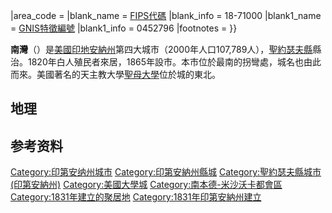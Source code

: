 {{Multiple issues|
{{refimprove|time=2012-11-12T06:03:48+00:00}}
{{Expand language|1=en|status=yes|time=2022-06-17T01:47:49+00:00}}
}}
{{noteTA
|G1=USState
|G2=People
|1=zh-hans:南本德;zh-hant:南灣;
}}
{{Infobox settlement
|name             = 南本德
|native_name              = South Bend
|official_name = City of South Bend
|nickname                = The Bend, SBI, Notre Dame Country
|settlement_type          = 城市
|image_skyline            = South-bend-indiana.jpg
|imagesize                = 250px
|image_caption            = 鳥瞰南本德和聖母大學（右上）
|image_flag               =
|image_seal               = <!-- 檔案不存在 south_bend_indiana_seal.png ，可從英文維基百科取得 -->
|image_map = St._Joseph_County_Indiana_Incorporated_and_Unincorporated_areas_South_Bend_Highlighted.svg
|mapsize                  = 250x200px
|map_caption = 南本德在聖約瑟夫縣的位置及後者在印第安納州的位置
|subdivision_type         = [[世界地理索引|國家]]
|subdivision_name         = [[美利堅合眾國|美利堅合眾國]]
|subdivision_type1        = [[美國行政區劃|州]]
|subdivision_name1        = [[印地安納州|印地安納州]]
|subdivision_type2        = [[印地安那州行政區劃|縣]]
|subdivision_name2        = [[聖約瑟夫縣_(印地安納州)|聖約瑟夫縣]]
|government_type          = 
|leader_title             = [[市長|市長]]
|leader_name              = {{link-en|James Mueller|James_Mueller_(mayor)}}
|area_note                = 
|established_date         = 
|area_total_km2           = 101.3
|area_land_km2            = 100.2
|area_water_km2           = 1.1
|population_as_of         = 2010年
|population_note          = 
|population_total         = 101166
|population_density_km2   = 
|timezone                 = [[北美东部时区|EST]]
|utc_offset               = -5
|timezone_DST             = [[北美东部时区|EDT]]
|utc_offset_DST           = -4
|area_total_sq_mi         = 39.1
|area_land_sq_mi          = 38.7
|area_water_sq_mi         = 0.4
|elevation_m              = 211
|elevation_ft             = 692
|coordinates = {{coord|41|40|35|N|86|15|01|W|region:US-IN_type:city|display=inline,title}}
|website                  = {{Url|www.southbendin.gov}}
|postal_code_type         = [[美國郵區編號|郵區編號]]
|postal_code              = {{#property:P281}}
|area_code                = {{link-en|北美電話區號574|Area code 574|574}}
|blank_name               = [[聯邦資訊處理標準|FIPS代碼]]
|blank_info               = 18-71000{{GR|2}}
|blank1_name              = [[地名信息系统|GNIS特徵編號]]
|blank1_info              = 0452796{{GR|3}}
|footnotes                =
}}

'''南灣'''（{{lang-en|South Bend}}）是[[美國|美國]][[印地安納州|印地安納州]]第四大城市（2000年人口107,789人），[[聖約瑟夫縣_(印地安納州)|聖約瑟夫縣]]縣治。1820年白人殖民者來居，1865年設市。本市位於{{link-en|聖約瑟夫河|St. Joseph River (Lake Michigan)|聖約瑟夫河}}最南的拐彎處，城名也由此而來。美國著名的天主教大學[[聖母大學|聖母大學]]位於城的東北。

==地理==
{{Weather box|width=auto
|location=印第安纳州南本德（{{link-en|南本德地域机场|South Bend Regional Airport}}），1991–2020年正常值，1893年至今极端数据
|collapsed=Y
|single line=Y
|metric first=Y
| Jan high F = 31.2
| Feb high F = 34.9
| Mar high F = 46.2
| Apr high F = 59.0
| May high F = 70.1
| Jun high F = 79.4
| Jul high F = 82.7
| Aug high F = 80.8
| Sep high F = 74.4
| Oct high F = 61.8
| Nov high F = 47.7
| Dec high F = 36.3
| Jan low F = 17.0
| Feb low F = 19.3
| Mar low F = 27.2
| Apr low F = 37.1
| May low F = 48.1
| Jun low F = 58.1
| Jul low F = 62.1
| Aug low F = 60.5
| Sep low F = 53.0
| Oct low F = 42.1
| Nov low F = 31.8
| Dec low F = 23.0
<!--
“1. Location »”里选本站
“2. Product »”里选“Monthly summarized data”
“3. Options »”第一选项“Year range：”里填1991-2020，再选“Max temp”或者“Min temp”的默认后，再将结果贴入表格
-->
| Jan avg record high F = 53.9
| Feb avg record high F = 56.5
| Mar avg record high F = 70.9
| Apr avg record high F = 80.2
| May avg record high F = 87.3
| Jun avg record high F = 92.8
| Jul avg record high F = 93.5
| Aug avg record high F = 91.7
| Sep avg record high F = 89.3
| Oct avg record high F = 81.6
| Nov avg record high F = 67.2
| Dec avg record high F = 56.3
|year avg record high F = 95.3
| Jan avg record low F = −4.5
| Feb avg record low F = 1.6
| Mar avg record low F = 9.9
| Apr avg record low F = 22.6
| May avg record low F = 33.7
| Jun avg record low F = 44.1
| Jul avg record low F = 51.1
| Aug avg record low F = 50.5
| Sep avg record low F = 39.2
| Oct avg record low F = 29.4
| Nov avg record low F = 18.4
| Dec avg record low F = 4.4
|year avg record low F = −7.7
| Jan record high F = 68
| Feb record high F = 74
| Mar record high F = 85
| Apr record high F = 91
| May record high F = 97
| Jun record high F =106
| Jul record high F =109
| Aug record high F =105
| Sep record high F = 99
| Oct record high F = 92
| Nov record high F = 82
| Dec record high F = 70

| Jan record low F = −22
| Feb record low F = −20
| Mar record low F = −13
| Apr record low F = 11
| May record low F = 24
| Jun record low F = 35
| Jul record low F = 42
| Aug record low F = 40
| Sep record low F = 29
| Oct record low F = 12
| Nov record low F = −7
| Dec record low F = −18
|precipitation colour = green
| Jan precipitation inch = 2.66
| Feb precipitation inch = 2.31
| Mar precipitation inch = 2.35
| Apr precipitation inch = 3.49
| May precipitation inch = 4.20
| Jun precipitation inch = 4.04
| Jul precipitation inch = 3.78
| Aug precipitation inch = 4.01
| Sep precipitation inch = 3.49
| Oct precipitation inch = 3.72
| Nov precipitation inch = 2.78
| Dec precipitation inch = 2.40
|year precipitation inch =39.23
| Jul snow inch = 0.0
| Aug snow inch = 0.0
| Sep snow inch = 0.0
| Oct snow inch = 0.2
| Nov snow inch = 5.1
| Dec snow inch =13.7
| Jan snow inch =21.6
| Feb snow inch =16.1
| Mar snow inch = 6.8
| Apr snow inch = 1.0
| May snow inch = 0.0
| Jun snow inch = 0.0
|year snow inch =64.5
|unit precipitation days=0.01 in
| Jan precipitation days = 16.8
| Feb precipitation days = 12.5
| Mar precipitation days = 12.4
| Apr precipitation days = 13.4
| May precipitation days = 13.4
| Jun precipitation days = 11.0
| Jul precipitation days =  9.5
| Aug precipitation days = 10.0
| Sep precipitation days =  9.6
| Oct precipitation days = 11.5
| Nov precipitation days = 12.6
| Dec precipitation days = 14.8
|year precipitation days=
|unit snow days =0.1 in
| Jan snow days =13.1
| Feb snow days = 9.7
| Mar snow days = 5.1
| Apr snow days = 1.5
| May snow days = 0.0
| Jun snow days = 0.0
| Jul snow days = 0.0
| Aug snow days = 0.0
| Sep snow days = 0.1
| Oct snow days = 0.3
| Nov snow days = 3.4
| Dec snow days = 9.0
|year snow days=
|Jan humidity = 78
|Feb humidity = 75
|Mar humidity = 70
|Apr humidity = 66
|May humidity = 66
|Jun humidity = 68
|Jul humidity = 71
|Aug humidity = 75
|Sep humidity = 74
|Oct humidity = 72
|Nov humidity = 75
|Dec humidity = 79
|year humidity=
|source 1=NOAA（1981–2010年相对湿度）<ref name= "NWS Northern Indiana">{{cite web |url = https://www.weather.gov/wrh/climate?wfo=iwx |title = NowData - NOAA Online Weather Data |publisher = National Oceanic and Atmospheric Administration |accessdate = 2022-06-17 |dead-url = no}}</ref><ref name="1991-2020 normals">{{cite web |format=pdf |url=https://www.ncei.noaa.gov/access/services/data/v1?dataset=normals-monthly-1991-2020&startDate=0001-01-01&endDate=9996-12-31&stations=USW00014848&format=pdf |publisher=National Oceanic and Atmospheric Administration |title=Station: : SOUTH BEND MICHIANA RGNL AP, IN US USW00014848 |access-date=2022-06-17 |dead-url=no}}</ref><ref name="RH">{{cite web |url = https://www1.ncdc.noaa.gov/pub/data/lcd/annual/2018/01201813SBN.pdf |title = Local Climatological Data Annual Summary with Comparative Data for SOUTH BEND, INDIANA (KSBN) |publisher = National Oceanic and Atmospheric Administration |access-date = 2022-06-17 |page=3}}</ref>
}}

==参考资料==
{{Reflist}}

{{聖約瑟夫縣 (印地安納州)}}
{{印地安納州縣城}}
{{Indiana}}
{{Authority control}}

{{DEFAULTSORT:South Bend}}
[[Category:印第安纳州城市|Category:印第安纳州城市]]
[[Category:印第安納州縣城|Category:印第安納州縣城]]
[[Category:聖約瑟夫縣城市_(印第安納州)|Category:聖約瑟夫縣城市 (印第安納州)]]
[[Category:美國大學城|Category:美國大學城]]
[[Category:南本德-米沙沃卡都會區|Category:南本德-米沙沃卡都會區]]
[[Category:1831年建立的聚居地|Category:1831年建立的聚居地]]
[[Category:1831年印第安納州建立|Category:1831年印第安納州建立]]
